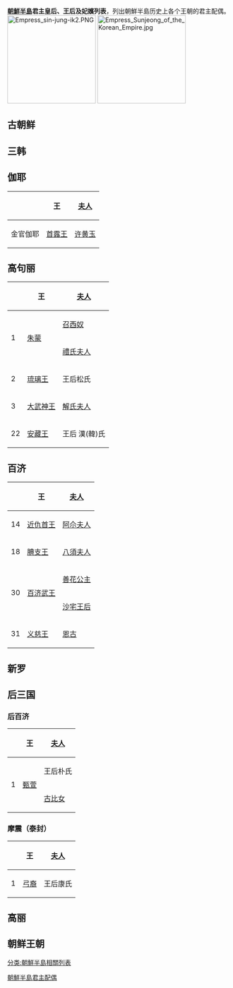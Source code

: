 '''[[朝鮮半島|朝鮮半島]]君主皇后、王后及妃嬪列表'''，列出朝鮮半島历史上各个王朝的君主配偶。
[[File:Empress_sin-jung-ik2.PNG|200px]]
[[File:Empress_Sunjeong_of_the_Korean_Empire.jpg|200px]]
==古朝鲜==
==三韩==
==伽耶==
{| class="wikitable" style="font-size: 85%;"
!  !! 王 !! [[夫人|夫人]] 
|-align="center"
| 金官伽耶 || [[首露王|首露王]] || [[许黄玉|许黄玉]]
|}
==高句丽==
{| class="wikitable" style="font-size: 85%;"
! !!王 !! [[夫人|夫人]] 
|-align="center"
| rowspan="2"|1 || rowspan="2"|[[朱蒙|朱蒙]] || [[召西奴|召西奴]] 
|-align="center"
| [[禮氏夫人|禮氏夫人]] 
|-align="center"
|  2|| [[琉璃王|琉璃王]] || 王后松氏
|-align="center"
|  3|| [[大武神王|大武神王]] || [[解氏夫人|解氏夫人]]
|-align="center"
|  22|| [[安藏王|安藏王]] || 王后 漢(韓)氏
|}
==百济==
{| class="wikitable" style="font-size: 85%;"
!  !! 王 !! [[夫人|夫人]] 
|-align="center"
|  14|| [[近仇首王|近仇首王]] || [[阿尒夫人|阿尒夫人]]
|-align="center"
| 18|| [[腆支王|腆支王]] || [[八須夫人|八須夫人]]
|-align="center"
| rowspan="2"|30||rowspan="2"|[[百济武王|百济武王]] || [[善花公主|善花公主]] 
|-align="center"
| [[沙宅王后|沙宅王后]] 
|-align="center"
| 31|| [[义慈王|义慈王]] || [[恩古|恩古]]
|}
==新罗==
{{main|新罗国王配偶列表}}
==后三国==
===后百济===
{| class="wikitable" style="font-size: 85%;"
!  !! 王 !! [[夫人|夫人]] 
|-align="center"
| rowspan="2"| 1 ||rowspan="2"|[[甄萱|甄萱]] || 王后朴氏
|-align="center"
| [[古比女|古比女]]
|}
===摩震（泰封）===
{| class="wikitable" style="font-size: 85%;"
!  !! 王 !! [[夫人|夫人]] 
|-align="center"
| 1 || [[弓裔|弓裔]] || 王后康氏
|}
==高丽==
{{main|高丽国王配偶列表}}
==朝鲜王朝==
{{main|朝鲜王朝国王配偶列表}}
[[分类:朝鮮半島相關列表|分类:朝鮮半島相關列表]]
[[Category:朝鮮半島君主配偶|]]